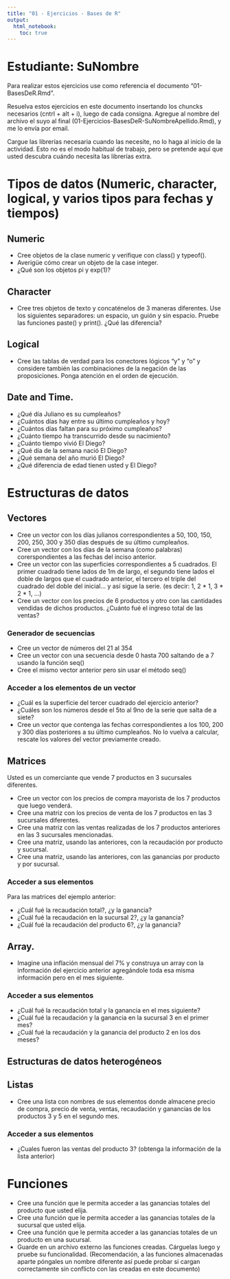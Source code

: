 ```yaml
---
title: "01 - Ejercicios - Bases de R"
output: 
  html_notebook: 
    toc: true
---
```


# Estudiante: SuNombre 

Para realizar estos ejercicios use como referencia el documento "01-BasesDeR.Rmd".

Resuelva estos ejercicios en este documento insertando los chuncks necesarios (cntrl + alt + i), luego de cada consigna. Agregue al nombre del archivo el suyo al final (01-Ejercicios-BasesDeR-SuNombreApellido.Rmd), y me lo envía por email.

Cargue las librerías necesaria cuando las necesite, no lo haga al inicio de la actividad. Esto no es el modo habitual de trabajo, pero se pretende aquí que usted descubra cuándo necesita las librerías extra.

# Tipos de datos (Numeric, character, logical, y varios tipos para fechas y tiempos)

## Numeric

-   Cree objetos de la clase numeric y verifique con class() y typeof().
-   Averigüe cómo crear un objeto de la case integer.
-   ¿Qué son los objetos pi y exp(1)?

## Character

-   Cree tres objetos de texto y concaténelos de 3 maneras diferentes. Use los siguientes separadores: un espacio, un guión y sin espacio. Pruebe las funciones paste() y print(). ¿Qué las diferencia?

## Logical

-   Cree las tablas de verdad para los conectores lógicos "y" y "o" y considere también las combinaciones de la negación de las proposiciones. Ponga atención en el orden de ejecución.

## Date and Time.

-   ¿Qué día Juliano es su cumpleaños?
-   ¿Cuántos días hay entre su último cumpleaños y hoy?
-   ¿Cuántos días faltan para su próximo cumpleaños?
-   ¿Cuánto tiempo ha transcurrido desde su nacimiento?
-   ¿Cuánto tiempo vivió El Diego?
-   ¿Qué día de la semana nació El Diego?
-   ¿Qué semana del año murió El Diego?
-   ¿Qué diferencia de edad tienen usted y El Diego?

# Estructuras de datos

## Vectores

-   Cree un vector con los días julianos correspondientes a 50, 100, 150, 200, 250, 300 y 350 días después de su último cumpleaños.
-   Cree un vector con los días de la semana (como palabras) corerspondientes a las fechas del inciso anterior.
-   Cree un vector con las superficies correspondientes a 5 cuadrados. El primer cuadrado tiene lados de 1m de largo, el segundo tiene lados el doble de largos que el cuadrado anterior, el tercero el triple del cuadrado del doble del inicial... y así sigue la serie. (es decir: 1, 2 * 1, 3 * 2 * 1, ...)
-   Cree un vector con los precios de 6 productos y otro con las cantidades vendidas de dichos productos. ¿Cuánto fué el ingreso total de las ventas?

### Generador de secuencias

-   Cree un vector de números del 21 al 354
-   Cree un vector con una secuencia desde 0 hasta 700 saltando de a 7 usando la función seq()
-   Cree el mismo vector anterior pero sin usar el método seq()

### Acceder a los elementos de un vector

-   ¿Cuál es la superficie del tercer cuadrado del ejercicio anterior?
-   ¿Cuáles son los números desde el 5to al 9no de la serie que salta de a siete?
-   Cree un vector que contenga las fechas correspondientes a los 100, 200 y 300 días posteriores a su último cumpleaños. No lo vuelva a calcular, rescate los valores del vector previamente creado.

## Matrices

Usted es un comerciante que vende 7 productos en 3 sucursales diferentes.

-   Cree un vector con los precios de compra mayorista de los 7 productos que luego venderá.
-   Cree una matriz con los precios de venta de los 7 productos en las 3 sucursales diferentes.
-   Cree una matriz con las ventas realizadas de los 7 productos anteriores en las 3 sucursales mencionadas.
-   Cree una matriz, usando las anteriores, con la recaudación por producto y sucursal.
-   Cree una matriz, usando las anteriores, con las ganancias por producto y por sucursal.

### Acceder a sus elementos

Para las matrices del ejemplo anterior:

-   ¿Cuál fué la recaudación total?, ¿y la ganancia?
-   ¿Cuál fué la recaudación en la sucursal 2?, ¿y la ganancia?
-   ¿Cuál fué la recaudación del producto 6?, ¿y la ganancia?

## Array.

-   Imagine una inflación mensual del 7% y construya un array con la información del ejercicio anterior agregándole toda esa misma información pero en el mes siguiente.

### Acceder a sus elementos

-   ¿Cuál fué la recaudación total y la ganancia en el mes siguiente?
-   ¿Cuál fué la recaudación y la ganancia en la sucursal 3 en el primer mes?
-   ¿Cuál fué la recaudación y la ganancia del producto 2 en los dos meses?

## Estructuras de datos heterogéneos

## Listas

-   Cree una lista con nombres de sus elementos donde almacene precio de compra, precio de venta, ventas, recaudación y ganancias de los productos 3 y 5 en el segundo mes.

### Acceder a sus elementos

-   ¿Cuales fueron las ventas del producto 3? (obtenga la información de la lista anterior)

# Funciones

-   Cree una función que le permita acceder a las ganancias totales del producto que usted elija.
-   Cree una función que le permita acceder a las ganancias totales de la sucursal que usted elija.
-   Cree una función que le permita acceder a las ganancias totales de un producto en una sucursal.
-   Guarde en un archivo externo las funciones creadas. Cárguelas luego y pruebe su funcionalidad. (Recomendación, a las funciones almacenadas aparte póngales un nombre diferente así puede probar si cargan correctamente sin conflicto con las creadas en este documento)


